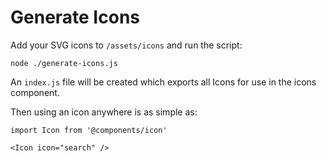 <Meta title="Developers/Scripts/Generate Icons" />

# Generate Icons

Add your SVG icons to `/assets/icons` and run the script:

`node ./generate-icons.js`

An `index.js` file will be created which exports all Icons for use in the icons component.

Then using an icon anywhere is as simple as:

```
import Icon from '@components/icon'

<Icon icon="search" />
```
